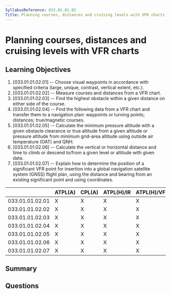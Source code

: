 ```yaml
---
SyllabusReference: 033.01.01.02
Title: Planning courses, distances and cruising levels with VFR charts
---
```


# Planning courses, distances and cruising levels with VFR charts

## Learning Objectives

1. [033.01.01.02.01] -- Choose visual waypoints in accordance with specified
   criteria (large, unique, contrast, vertical extent, etc.).
2. [033.01.01.02.02] -- Measure courses and distances from a VFR chart.
3. [033.01.01.02.03] -- Find the highest obstacle within a given distance on
   either side of the course.
4. [033.01.01.02.04] -- Find the following data from a VFR chart and transfer
   them to a navigation plan: waypoints or turning points; distances;
   true/magnetic courses.
5. [033.01.01.02.05] -- Calculate the minimum pressure altitude with a given
   obstacle clearance or true altitude from a given altitude or pressure
   altitude from minimum grid-area altitude using outside air temperature (OAT)
   and QNH.
6. [033.01.01.02.06] -- Calculate the vertical or horizontal distance and time
   to climb or descend to/from a given level or altitude with given data.
7. [033.01.01.02.07] -- Explain how to determine the position of a significant
   VFR point for insertion into a global navigation satellite system (GNSS)
   flight plan, using the distance and bearing from an existing significant
   point and using coordinates.

|                 | ATPL(A) | CPL(A) | ATPL(H)/IR | ATPL(H)/VFR | CPL(H) | IR  | CBIR(A) |
| --------------- | ------- | ------ | ---------- | ----------- | ------ | --- | ------- |
| 033.01.01.02.01 | X       | X      | X          | X           | X      |     |         |
| 033.01.01.02.02 | X       | X      | X          | X           | X      |     |         |
| 033.01.01.02.03 | X       | X      | X          | X           | X      |     |         |
| 033.01.01.02.04 | X       | X      | X          | X           | X      |     |         |
| 033.01.01.02.05 | X       | X      | X          | X           | X      |     |         |
| 033.01.01.02.06 | X       | X      | X          | X           | X      |     |         |
| 033.01.01.02.07 | X       | X      | X          | X           | X      |     |         |

## Summary

## Questions
